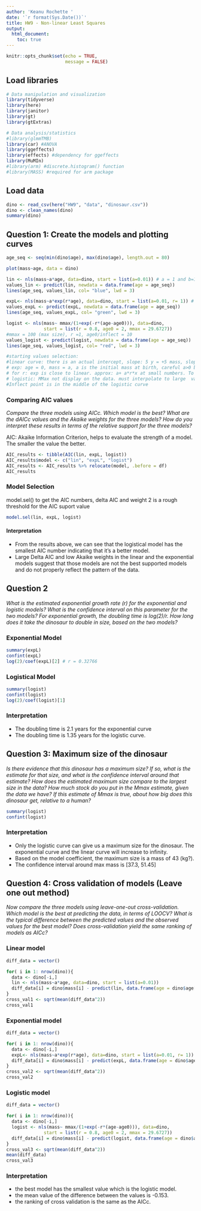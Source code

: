 ```yaml
---
author: 'Keanu Rochette '
date: '`r format(Sys.Date())`'
title: HW9 - Non-linear Least Squares
output: 
  html_document:
    toc: true
---
```


```r
knitr::opts_chunk$set(echo = TRUE, 
                      message = FALSE)
```


## Load libraries
```r
# Data manipulation and visualization 
library(tidyverse)
library(here)
library(janitor)
library(gt)
library(gtExtras)

# Data analysis/statistics 
#library(glmmTMB)
library(car) #ANOVA
library(ggeffects)
library(effects) #dependency for ggeffects
library(MuMIn)
#library(arm) #discrete.histogram() function
#library(MASS) #required for arm package
```


## Load data 
```r
dino <- read_csv(here("HW9", "data", "dinosaur.csv"))
dino <- clean_names(dino)
summary(dino)
```

## Question 1: Create the models and plotting curves

```r
age_seq <- seq(min(dino$age), max(dino$age), length.out = 80)
```

```r
plot(mass~age, data = dino)

lin <- nls(mass~a*age, data=dino, start = list(a=0.01)) # a = 1 and b=1
values_lin <- predict(lin, newdata = data.frame(age = age_seq))
lines(age_seq, values_lin, col= "blue", lwd = 3)

expL<- nls(mass~a*exp(r*age), data=dino, start = list(a=0.01, r= 1)) # a=1
values_expL <- predict(expL, newdata = data.frame(age = age_seq))
lines(age_seq, values_expL, col= "green", lwd = 3)

logist <- nls(mass~ mmax/(1+exp(-r*(age-age0))), data=dino, 
              start = list(r = 0.8, age0 = 2, mmax = 29.6727))  
#mmax = 100 (max size), r =1, age0/inflect = 10
values_logist <- predict(logist, newdata = data.frame(age = age_seq))
lines(age_seq, values_logist, col= "red", lwd = 3)

#starting values selection:
#linear curve: there is an actual intercept, slope: 5 y = +5 mass, slope = 1
# exp: age = 0, mass = a, a is the initial mass at birth, careful a>0 because exp function is bound by 0. 
# for r: exp is close to linear. approx: a+ a*r*x at small numbers. To maintain that, r must be 1.
# logistic: MMax not display on the data. must interpolate to large  value. 
#Inflect point is in the middle of the logistic curve
```




### Comparing AIC values

_Compare the three models using AICc. Which model is the best? What are the dAICc values and the Akaike weights for the three models? How do you interpret these results in terms of the relative support for the three models?_

AIC: Akaike Information Criterion, helps to evaluate the strength of a model. The smaller the value the better.  

```r
AIC_results <- tibble(AIC(lin, expL, logist))
AIC_results$model <- c("lin", "expL", "logist")
AIC_results <- AIC_results %>% relocate(model, .before = df)
AIC_results 
```


### Model Selection 
model.sel() to get the AIC numbers, delta AIC and weight
2 is a rough threshold for the AIC suport value 
```r
model.sel(lin, expL, logist)
```
#### Interpretation
- From the results above, we can see that the logistical model has the smallest AIC number indicating that it's a better model.
- Large Delta AIC and low Akaike weights in the linear and the exponential models suggest that those models are not the best supported models and do not properly reflect the pattern of the data. 

## Question 2
_What is the estimated exponential growth rate (r) for the exponential and logistic models? What is the confidence interval on this parameter for the two models? For exponential growth, the doubling time is log(2)/r. How long does it take the dinosaur to double in size, based on the two models?_

### Exponential Model
```r
summary(expL)
confint(expL)
log(2)/coef(expL)[2] # r = 0.32766
```


### Logistical Model 
```r
summary(logist)
confint(logist)
log(2)/coef(logist)[1] 
```

### Interpretation
- The doubling time is 2.1 years for the exponential curve
- The doubling time is 1.35 years for the logistic curve.

## Question 3: Maximum size of the dinosaur
_Is there evidence that this dinosaur has a maximum size? If so, what is the estimate for that size, and what is the confidence interval around that estimate? How does the estimated maximum size compare to the largest size in the data? How much stock do you put in the Mmax estimate, given the data we have? If this estimate of Mmax is true, about how big does this dinosaur get, relative to a human?_

```r
summary(logist)
confint(logist)
```

### Interpretation

- Only the logistic curve can give us a maximum size for the dinosaur. The exponential curve and the linear curve will increase to infinity. 
- Based on the model coefficient, the maximum size is a mass of 43 (kg?). 
- The confidence interval around max mass is [37.3, 51.45]

## Question 4: Cross validation of models (Leave one out method)
_Now compare the three models using leave-one-out cross-validation. Which model is the best at predicting the data, in terms of LOOCV? What is the typical difference between the predicted values and the observed values for the best model? Does cross-validation yield the same ranking of models as AICc?_

### Linear model 
```r
diff_data = vector()

for( i in 1: nrow(dino)){
  data <- dino[-i,]
  lin <- nls(mass~a*age, data=dino, start = list(a=0.01))
  diff_data[i] = dino$mass[i] - predict(lin, data.frame(age = dino$age[i]))
}
cross_val1 <- sqrt(mean(diff_data^2))
cross_val1
```

### Exponential model 
```r
diff_data = vector()

for( i in 1: nrow(dino)){
  data <- dino[-i,]
  expL<- nls(mass~a*exp(r*age), data=dino, start = list(a=0.01, r= 1)) 
  diff_data[i] = dino$mass[i] - predict(expL, data.frame(age = dino$age[i]))
}
cross_val2 <- sqrt(mean(diff_data^2))
cross_val2
```

### Logistic model 
```r
diff_data = vector()

for( i in 1: nrow(dino)){
  data <- dino[-i,]
  logist <- nls(mass~ mmax/(1+exp(-r*(age-age0))), data=dino, 
              start = list(r = 0.8, age0 = 2, mmax = 29.6727)) 
  diff_data[i] = dino$mass[i] - predict(logist, data.frame(age = dino$age[i]))
}
cross_val3 <- sqrt(mean(diff_data^2))
mean(diff_data)
cross_val3
```


### Interpretation
- the best model has the smallest value which is the logistic model. 
- the mean value of the difference between the values is -0.153.
- the ranking of cross validation is the same as the AICc.












